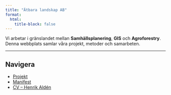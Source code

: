 ```yaml
---
title: "Ätbara landskap AB"
format:
  html:
    title-block: false
---
```


Vi arbetar i gränslandet mellan **Samhällsplanering**, **GIS** och **Agroforestry**.  
Denna webbplats samlar våra projekt, metoder och samarbeten.

---

## Navigera
- [Projekt](projekt/index.qmd)
- [Manifest](manifest.qmd)
- [CV – Henrik Aldén](cv.qmd)
